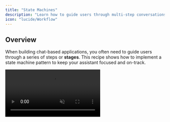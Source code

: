 ```yaml
---
title: "State Machines"
description: "Learn how to guide users through multi-step conversations using a state machine pattern."
icon: "lucide/Workflow"
---
```


## Overview

When building chat-based applications, you often need to guide users through a series of steps or **stages**. This recipe shows how to implement a state machine pattern to keep your assistant focused and on-track.

<video src="/images/cookbook/state-machine/demo.mp4" controls autoPlay loop muted playsInline className="rounded-xl shadow-lg border" />

<Callout>
This recipe assumes you have completed the [quickstart guide](/quickstart) and have a basic CopilotKit application running.
</Callout>

### What is a State Machine?

A state machine is a model where your application can be in exactly one state at a time, with clear rules about how to move between states. For chat applications, this means:

- The assistant knows exactly what stage of the conversation it's in
- Only certain actions are available in each stage
- There are clear rules for moving to the next stage

### State Machines in CopilotKit

When implementing a state machine in CopilotKit, the main piece that enables this pattern is the `available` prop present in
most of our hooks. This prop will allow you conditionally control what instructions, context, and actions are available to 
the assistant.

In this recipe, we combine the `available` prop with React state to control when each stage is active, sometimes through
standard deterministic update (button clicks), and sometimes through LLM-driven actions.

<ImageZoom src="/images/state-machine-arch.png" alt="State Machine Architecture" width="1000" height="500"/>

## Basic Implementation

<Steps>
  <Step>
    ### Create a stage

    Each stage is composed of stage-specific instructions, context, and actions. These are enabled or disabled
    as the stage changes via the `available` prop. In this example of a stage, we are extracting a user's name
    and ensuring it is not in a list of other names.

    ```tsx
    import { 
      useCopilotAdditionalInstructions, 
      useCopilotAction, 
      useCopilotReadable 
    } from "@copilotkit/react-core";

    // ...

    /*
     * Not required, but it is convenient to use a dedicated hook to define each 
     * stage of the state machine
     */
    function useStageOne(
      stage: string, 
      setStage: (stage: string) => void, 
      setName: (name: string) => void
    ) {

      /*
       * Each stage can define its own instructions, context, and transitions
       * (implemented via copilotActions). We transition between stages by simply
       * setting the `stage` variable from the handler of the transition:
       */

      // Add additional instructions to the system prompt if this stage is active
      useCopilotAdditionalInstructions({
        instructions: "Ask for the user's name politely.",
        // Use "available" argument to enable this only when the stage is correct! // [!code highlight:2]
        available: stage === "one" ? "available" : "disabled"
      })

      // Add context to the system prompt if this stage is active
      useCopilotReadable({
        description: "Other names",
        value: ["John", "Jane", "Jim"],
        available: stage === "one" ? "available" : "disabled" // [!code highlight]
      })

      // Add an action to the assistant that transitions to the next stage if this stage is active
      useCopilotAction({
        name: "transitionToNextStage",
        description: "Moves to the next stage, only call is the user's name is not in the list of other names",
        available: stage === "one" ? "available" : "disabled", // [!code highlight]
        parameters: [
          { name: "name", type: "string", description: "The name of the user", required: true },
        ],
        handler: ({ name }) => {
          // Perform any state updates given the user's input
          setName(name);

          // Transition to the next stage // [!code highlight:2]
          setStage("two"); 
        }
      });
    }
    ```
  </Step>

  <Step>
    ### Create another stage

    Now, let's create a second stage that's simple and just greets the user by name as a pirate. This is mainly just to
    demonstrate how to add any additional stages. The name will be made available to this stage in the next step.

    ```tsx
    import { useCopilotAdditionalInstructions } from "@copilotkit/react-core";

    // ...

    function useStageTwo(stage: string) => void) {
      // Add stage-specific instructions - only available in stage "two"
      useCopilotAdditionalInstructions({
        instructions: "Talk to the user about their name and refer to them like a pirate would.",
        available: stage === "two" ? "available" : "disabled"
      })

      // ...
    }

    // Any additional stages you want to add...
    ```
  </Step>

  <Step>
    ### Put it all together

    Finally, bring everything together into a chat component:

    ```tsx
    import { useState } from "react";
    import { CopilotKit, useCopilotReadable } from "@copilotkit/react-core";
    import { CopilotChat } from "@copilotkit/react-ui";

    // ...

    function StateMachineChat() {
      // Track the current stage and user's name
      const [stage, setStage] = useState<string>("one");
      const [name, setName] = useState<string>("");

      // Readable context available across all stages
      useCopilotReadable({
        description: "User's name",
        value: name,
      }, [name])

      // Initialize all stages with their required props
      useStageOne(stage, setStage, setName);
      useStageTwo(stage);
      // any additional stages...

      return (
        <CopilotKit>
          <CopilotChat/>
        </CopilotKit>
      )
    }
    ```

    <Accordions>
      <Accordion title="Full example code">
        ```tsx
        import { useState } from "react";
        import { CopilotChat } from "@copilotkit/react-ui";
        import { 
          CopilotKit, 
          useCopilotAction, 
          useCopilotAdditionalInstructions, 
          useCopilotReadable 
        } from "@copilotkit/react-core";

        /*
        * Not required, but it is convenient to use a dedicated hook to define each 
        * stage of the state machine
        */
        function useStageOne(
          stage: string, 
          setStage: (stage: string) => void, 
          setName: (name: string) => void
        ) {
        
          /*
          * Each stage can define its own instructions, context, and transitions
          * (implemented via copilotActions). We transition between stages by simply
          * setting the `stage` variable from the handler of the transition:
          */
        
          // Add additional instructions to the system prompt if this stage is active
          useCopilotAdditionalInstructions({
            instructions: "Ask for the user's name politely.",
            // Use "available" argument to enable this only when the stage is correct!
            available: stage === "one" ? "available" : "disabled"
          })
        
          // Add context to the system prompt if this stage is active
          useCopilotReadable({
            description: "Other names",
            value: ["John", "Jane", "Jim"],
            available: stage === "one" ? "available" : "disabled"
          })
        
          // Add an action to the assistant that transitions to the next stage if this stage is active
          useCopilotAction({
            name: "transitionToNextStage",
            description: "Moves to the next stage, only call is the user's name is not in the list of other names",
            available: stage === "one" ? "available" : "disabled",
            parameters: [
              { name: "name", type: "string", description: "The name of the user", required: true },
            ],
            handler: ({ name }) => {
              // Perform any state updates given the user's input
              setName(name);
        
              // Transition to the next stage
              setStage("two"); 
            }
          });
        }
        
        function useStageTwo(stage: string) => void) {
          // Add stage-specific instructions - only available in stage "two"
          useCopilotAdditionalInstructions({
            instructions: "Talk to the user about their name and refer to them like a pirate would.",
            available: stage === "two" ? "available" : "disabled"
          })
        
          // ...
        }
        
        // Any additional stages you want to add...

        function StateMachineChat() {
          const [stage, setStage] = useState<string>("one");
          const [ name, setName ] = useState<string>("");

          // Context available across all stages
          useCopilotReadable({
            description: "User's name",
            value: name,
            available: stage === "one" ? "available" : "disabled"
          }, [name])

          useStageOne(stage, setName);
          useStageTwo(stage);
          // any other stages you want to add ...

          return (
            <CopilotKit>
              <CopilotChat/>
            </CopilotKit>
          )
        }
        ```
      </Accordion>
    </Accordions>
  </Step>
  <Step>
    ### 🎉 You've implemented a state machine!
    To recap, each stage hook uses the `available` prop to control when its instructions, context, and actions are accessible to the assistant. This ensures that the assistant only uses the correct tools and context for the current stage.

    Next, let's see some advanced patterns you can implement with these fundamentals.
  </Step>
</Steps>

## Advanced Patterns

This state machine pattern can be extended for complex interactions. Below are some advanced patterns you can implement with code sourced in our 
[car sales example](https://github.com/CopilotKit/CopilotKit/tree/main/examples/copilot-state-machine) which you already saw a demo of in the [overview](#overview).

### Stage Transition Approaches

#### Code-driven Stage Transitions
When you want to transition between stages, you can do so by setting the `stage` deterministically, at any point in code.


```tsx
const [stage, setStage] = useState<string>("one");

// ...

<button onClick={() => setStage("two")}>
  Transition to next stage
</button>
```

The car sales demo uses this approach in generative UI (for more on generative UI, see the [section below](#generative-ui)) to transition between stages 
when a user submits their contact information.

Click here for the [source code](https://github.com/CopilotKit/CopilotKit/tree/main/examples/copilot-state-machine/src/lib/stages/use-stage-get-contact-info.tsx)

```tsx title="src/lib/stages/use-stage-get-contact-info.tsx"
// imports ...

export function useStageGetContactInfo() {
  const { setContactInfo, stage, setStage } = useGlobalState();

  // ...

  // Render the ContactInfo component and wait for the user's response.
  useCopilotAction(
    {
      name: "getContactInformation",
      description: "Get the contact information of the user",
      available: stage === "getContactInfo" ? "enabled" : "disabled",
      renderAndWaitForResponse: ({ status, respond }) => {
        return (
          <ContactInfo
            status={status}
            // [!code highlight:11]
            onSubmit={(name, email, phone) => {
              // Commit the contact information to the global state.
              setContactInfo({ name, email, phone });

              // Let the agent know that the user has submitted their contact information.
              respond?.("User has submitted their contact information.");

              // This move the state machine to the next stage, buildCar deterministically.
              setStage("buildCar");
            }}
          />
        );
      },
    },
    [stage],
  );
}

```

#### LLM-Driven Stage Transitions

Sometimes you need stages that can transition to different next stages based on user input or LLM-driven actions.

Click here for the [source code](https://github.com/CopilotKit/CopilotKit/tree/main/examples/copilot-state-machine/src/lib/stages/use-stage-sell-financing.tsx)

```tsx title="src/lib/stages/use-stage-sell-financing.tsx"
function useStageSellFinancing() {
  const { stage, setStage } = useGlobalState();
  const isActive = stage === "sellFinancing";

  // Provide context to the AI
  useCopilotReadable({
    description: "Financing Information",
    value: "Current promotion: 0% financing for 60 months...",
    available: isActive ? "enabled" : "disabled"
  });

  // Different paths based on financing choice by user, LLM will decide which path to take
  // [!code highlight:14]
  useCopilotAction({
    name: "selectFinancing",
    description: "Select the financing option",
    available: stage === "sellFinancing" ? "enabled" : "disabled",
    handler: () => setStage("getFinancingInfo"),
  }, [stage]);
 
  useCopilotAction({
    name: "selectNoFinancing",
    description: "Select the no financing option",
    available: stage === "sellFinancing" ? "enabled" : "disabled",
    handler: () => setStage("getPaymentInfo"),
  }, [stage]);

}
```

### Generative UI
[Generative UI](/guides/generative-ui) is a pattern where tool calls are streamed and rendered for the user to visualize the progress an agent is making. It can also be combined with the **Human-in-the-loop pattern** to allow checkpoints where the user can intervene and help guide the agent.

When combined with the state machine pattern, you can build deep and interactive conversations with the user. For example, the `buildCar` stage in the car sales demo 
uses generative UI to show the user available cars that they can choose from.

Click here for the [source code](https://github.com/CopilotKit/CopilotKit/tree/main/examples/copilot-state-machine/src/lib/stages/use-stage-build-car.tsx)

<video src="/images/cookbook/state-machine/gen-ui.mp4" controls autoPlay loop muted playsInline className="rounded-xl shadow-lg border" />

<Tabs items={["Build Car Stage", "Show Car Component"]}>
  <Tab value="Build Car Stage">
    ```tsx title="src/lib/stages/use-stage-build-car.tsx"
    export function useStageBuildCar() {
      const { setSelectedCar, stage, setStage } = useGlobalState();

      // ...

      useCopilotAction({
        name: "showCar",
        description: "Show a single car that you have in mind. Do not call this more than once, call `showMultipleCars` if you have multiple cars to show.",
        available: stage === "buildCar" ? "enabled" : "disabled", // [!code highlight]
        parameters: [
          // excluded for brevity, see source code link above for more detail
        ],
        renderAndWaitForResponse: ({ args, status, respond }) => {
          const { car } = args;
          return (
            // [!code highlight:11]
            <ShowCar
              car={(car as Car) || ({} as Car)}
              status={status}
              onSelect={() => {
                setSelectedCar((car as Car) || ({} as Car));
                respond?.("User has selected a car you can see it in your readables, the system will now move to the next state, do not call call nextState.");
                setStage("sellFinancing");
              }}
              onReject={() => respond?.("User wants to select a different car, please stay in this state and help them select a different car")}
            />
          );
        },
      }, [stage]);
      // ...
    }
    ```
  </Tab>
  <Tab value="Show Car Component">
    ```tsx title="src/components/generative-ui/show-car.tsx"
    export function ShowCar({ car, onSelect, onReject, status, className }: ShowCarProps) {
      const carDetails = [
        { label: "Make", value: car.make },
        { label: "Model", value: car.model },
        { label: "Year", value: car.year },
        { label: "Color", value: <ColorDisplay color={car.color} /> },
        { label: "Price", value: `$${car.price?.toLocaleString()}`, bold: true },
      ];

      const cardStyles = cn("min-w-[300px] max-w-sm bg-white rounded-xl overflow-hidden p-0 gap-0", className);
      const informationWrapperStyles = "space-y-6 pt-4 pb-4";
      const acceptButtonStyles = "flex-1 bg-blue-600 text-white px-6 py-3 rounded-lg font-medium hover:bg-blue-700 transition-all duration-200 shadow-sm hover:shadow-md";
      const rejectButtonStyles = "flex-1 bg-gray-50 text-gray-700 px-6 py-3 rounded-lg font-medium hover:bg-gray-100 transition-all duration-200";

      return (
        <AnimatedCard status={status} className={cardStyles}>
          <CarImage car={car} />

          <div className={informationWrapperStyles}>
            <div className="space-y-2 px-6">
              <div className="text-2xl font-semibold text-gray-900">
                {car.year} {car.make} {car.model}
              </div>
              {carDetails.map(({ label, value, bold }) => (
                <div key={label} className="flex justify-between items-center py-1">
                  <span className="text-gray-500 text-sm">{label}</span>
                  <span className={cn("text-gray-900", bold ? "font-semibold text-lg" : "text-sm")}>
                    {value}
                  </span>
                </div>
              ))}
            </div>

            <div className={cn("px-6 pt-2", status === "complete" ? "hidden" : "animate-fade-in")}>
              <hr className="mb-4 border-gray-100" />
              <div className="flex gap-3">
                {onReject && (
                  <button className={rejectButtonStyles} onClick={onReject}>
                    Other options
                  </button>
                )}
                <button className={acceptButtonStyles} onClick={onSelect}>
                  Select
                </button>
              </div>
            </div>
          </div>
        </AnimatedCard>
      );
    }
    ```
  </Tab>
</Tabs>

### Initial message loading
To add an initial message to the chat, we can use the `appendMessage` function provided by the `useCopilotChat` hook.

<Callout title="Improved experience coming soon">
  This is a temporary solution and we will be improving this in the near future.
</Callout>

Click here for the [source code](https://github.com/CopilotKit/CopilotKit/tree/main/examples/copilot-state-machine/src/components/car-sales-chat.tsx)

```tsx title="src/components/car-sales-chat.tsx"
import { useCopilotChat } from "@copilotkit/react-core";

// ...

const { appendMessage, isLoading } = useCopilotChat();

// Render an initial message when the chat is first loaded
useEffect(() => {
  if (initialMessageSent || isLoading) return;

  setTimeout(() => {
    appendMessage(
      new TextMessage({
        content:
          "Hi, I'm Fio, your AI car salesman. First, let's get your contact information before we get started.",
        role: MessageRole.Assistant,
      }),
    );
    setInitialMessageSent(true);
  }, 500);
}, [initialMessageSent, appendMessage, isLoading]);

// ...

```

### Tools When Entering a Stage

Sometimes you'll want to guide the AI to call a specific tool when entering a stage. 

The payment info stage demonstrates how to guide the AI to make specific tool calls by 
adding additional instructions to call the `getPaymentInformation` tool explicitly.

Click here for the [source code](https://github.com/CopilotKit/CopilotKit/tree/main/examples/copilot-state-machine/src/lib/stages/use-stage-get-payment-info.tsx)

```tsx title="src/lib/stages/use-stage-get-payment-info.tsx"
export function useStageGetPaymentInfo() {
  const { setCardInfo, stage, setStage } = useGlobalState();

  // Conditionally add additional instructions for the agent's prompt.
  useCopilotAdditionalInstructions({
    available: stage === "getPaymentInfo" ? "enabled" : "disabled",
    // [!code highlight:6]
    instructions: `
        CURRENT STATE: You are now getting the payment information of the user. 
        Say, 'Great! Now I need to get your payment information.' and MAKE SURE 
        to then call the 'getPaymentInformation' action.
    `,
  }, [stage]);

  // ...

}
```

## Recap

This recipe introduced a powerful pattern for building conversational AI applications using state machines. By breaking down complex interactions into discrete stages, each with
focused instructions and actions, we can create more maintainable and user-friendly experiences. 

With this pattern, you can start building your own multi-stage conversations. 

## Need Help?

Need help or want to share what you've built? Join our [Discord community](https://discord.gg/6dffbvGU3D) or open an issue on [GitHub](https://github.com/CopilotKit/CopilotKit/issues/new/choose).
